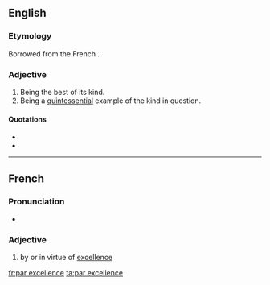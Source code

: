 ==English==

===Etymology===
Borrowed from the French {{term|par excellence||by excellence|lang=fr}}.

===Adjective===
{{en-adv|-|sg=[[par]] [[excellence]]}}

# Being the best of its kind.
# Being a [[quintessential]] example of the kind in question.

====Quotations====
* {{cite-book|passage=The Roman Senate conferred the honorific title of Augustus (the imperial title '''par excellence''') upon Octavian in 27 BCE. |title=Inferno|year=2009|author=Dante Alighieri, Stanley Lombardo}}
* {{cite-book|passage=He was '''par excellence''' a theologian|title=The Institutes of the Christian Religion|year=2009|author=John Calvin}}

----

==French==

===Pronunciation===
* {{IPA|lang=fr|/paʁ ɛk.sɛ.lɑ̃s/}}

===Adjective===
{{fr-adv|sg=[[par]] [[excellence]]}}

# by or in virtue of [[excellence]]

[[fr:par excellence]]
[[ta:par excellence]]